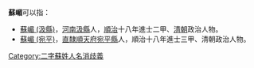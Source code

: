 '''蘇嵋'''可以指：
* [[蘇嵋_(汲縣)|蘇嵋 (汲縣)]]，[[河南|河南]][[汲縣|汲縣]]人，[[順治|順治]]十八年進士二甲、[[清朝|清朝]]政治人物。
* [[蘇嵋_(宛平)|蘇嵋 (宛平)]]，[[直隸|直隸]][[順天府|順天府]][[宛平縣|宛平縣]]人，順治十八年進士三甲、清朝政治人物。
{{disambig}}

[[Category:二字蘇姓人名消歧義|Category:二字蘇姓人名消歧義]]